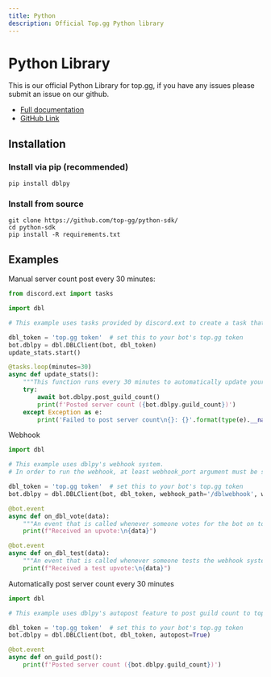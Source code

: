 ```yaml
---
title: Python
description: Official Top.gg Python library
---
```


# Python Library

This is our official Python Library for top.gg, if you have any issues please submit an issue on our github.

- [Full documentation](https://dblpy.rtfd.io/)
- [GitHub Link](https://github.com/top-gg/python-sdk)

## Installation

### Install via pip (recommended)

```
pip install dblpy
```
      
### Install from source

```
git clone https://github.com/top-gg/python-sdk/
cd python-sdk
pip install -R requirements.txt
```

## Examples

Manual server count post every 30 minutes:
```py
from discord.ext import tasks

import dbl

# This example uses tasks provided by discord.ext to create a task that posts guild count to top.gg every 30 minutes.

dbl_token = 'top.gg token'  # set this to your bot's top.gg token
bot.dblpy = dbl.DBLClient(bot, dbl_token)
update_stats.start()

@tasks.loop(minutes=30)
async def update_stats():
    """This function runs every 30 minutes to automatically update your server count."""
    try:
        await bot.dblpy.post_guild_count()
        print(f'Posted server count ({bot.dblpy.guild_count})')
    except Exception as e:
        print('Failed to post server count\n{}: {}'.format(type(e).__name__, e))
```

Webhook
```py
import dbl

# This example uses dblpy's webhook system.
# In order to run the webhook, at least webhook_port argument must be specified (number between 1024 and 49151).

dbl_token = 'top.gg token'  # set this to your bot's top.gg token
bot.dblpy = dbl.DBLClient(bot, dbl_token, webhook_path='/dblwebhook', webhook_auth='password', webhook_port=5000)

@bot.event
async def on_dbl_vote(data):
    """An event that is called whenever someone votes for the bot on top.gg."""
    print(f"Received an upvote:\n{data}")

@bot.event
async def on_dbl_test(data):
    """An event that is called whenever someone tests the webhook system for your bot on top.gg."""
    print(f"Received a test upvote:\n{data}")
```

Automatically post server count every 30 minutes
```py
import dbl

# This example uses dblpy's autopost feature to post guild count to top.gg every 30 minutes.

dbl_token = 'top.gg token'  # set this to your bot's top.gg token
bot.dblpy = dbl.DBLClient(bot, dbl_token, autopost=True)

@bot.event
async def on_guild_post():
    print(f'Posted server count ({bot.dblpy.guild_count})')
```

